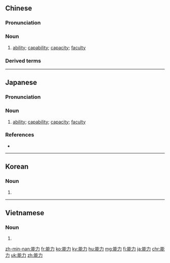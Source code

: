 ==Chinese==
{{zh-forms}}

===Pronunciation===
{{zh-pron
|m=nénglì
|c=nang4 lik6
|h=pfs=nèn-li̍t
|mn=qz:nn̂g-lia̍k/tw,xm,zz:lêng-le̍k
|cat=n
}}

===Noun===
{{zh-noun}}

# [[ability]]; [[capability]]; [[capacity]]; [[faculty]]

===Derived terms===
{{zh-der|降解能力|就業能力}}

{{zh-cat|Elementary}}

----

==Japanese==
{{ja-kanjitab|のう|りき|yomi=o}}
{{ja-kanjitab|のう|りょく|yomi=o}}

===Pronunciation===
{{ja-pron|のうりょく|acc=a|acc_ref=NHK,DJR|y=o}}

===Noun===
{{ja-noun|のうりょく|のうりき}}

# [[ability]]; [[capability]]; [[capacity]]; [[faculty]]

===References===
<references/>
* {{R:Shogakukan}}

----

==Korean==
{{ko-hanjatab}}

===Noun===
{{ko-noun|hangeul=능력}}

# {{hanja form of|능력|[[capacity]], [[ability]]}}

----

==Vietnamese==
{{vi-hantutab}}

===Noun===
{{head|vi|noun|sc=Hani}}

# {{han tu form of|năng lực|[[power]],[[ability]],[[energy]]}}

[[zh-min-nan:能力]]
[[fr:能力]]
[[ko:能力]]
[[ky:能力]]
[[hu:能力]]
[[mg:能力]]
[[fj:能力]]
[[ja:能力]]
[[chr:能力]]
[[uk:能力]]
[[zh:能力]]